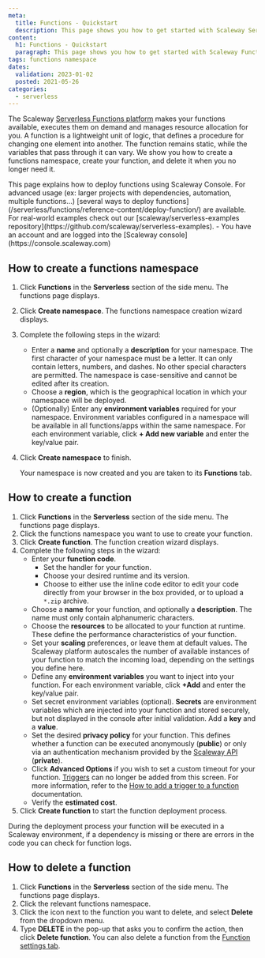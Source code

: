 ```yaml
---
meta:
  title: Functions - Quickstart
  description: This page shows you how to get started with Scaleway Serverless Functions
content:
  h1: Functions - Quickstart
  paragraph: This page shows you how to get started with Scaleway Functions
tags: functions namespace 
dates:
  validation: 2023-01-02
  posted: 2021-05-26
categories:
  - serverless
---
```


The Scaleway [Serverless Functions platform](https://www.scaleway.com/en/serverless-functions/) makes your functions available, executes them on demand and manages resource allocation for you. A function is a lightweight unit of logic, that defines a procedure for changing one element into another. The function remains static, while the variables that pass through it can vary. We show you how to create a functions namespace, create your function, and delete it when you no longer need it.

<Message type="tip">
  This page explains how to deploy functions using Scaleway Console. For advanced usage (ex: larger projects with dependencies, automation, multiple functions...) [several ways to deploy functions](/serverless/functions/reference-content/deploy-function/) are available.
  <br />
  For real-world examples check out our [scaleway/serverless-examples repository](https://github.com/scaleway/serverless-examples).
</Message>



<Macro id="iam-requirements" />

<Message type="requirement">
  - You have an account and are logged into the [Scaleway console](https://console.scaleway.com)
</Message>

## How to create a functions namespace

1. Click **Functions** in the **Serverless** section of the side menu. The functions page displays.
2. Click **Create namespace**. The functions namespace creation wizard displays.
3. Complete the following steps in the wizard: 
    - Enter a **name** and optionally a **description** for your namespace. The first character of your namespace must be a letter. It can only contain letters, numbers, and dashes. No other special characters are permitted. The namespace is case-sensitive and cannot be edited after its creation.
    - Choose a **region**, which is the geographical location in which your namespace will be deployed.
    - (Optionally) Enter any **environment variables** required for your namespace. Environment variables configured in a namespace will be available in all functions/apps within the same namespace. For each environment variable, click **+ Add new variable** and enter the key/value pair.
4. Click **Create namespace** to finish.
    
    Your namespace is now created and you are taken to its **Functions** tab.

## How to create a function

1. Click **Functions** in the **Serverless** section of the side menu. The functions page displays.
2. Click the functions namespace you want to use to create your function.
3. Click **Create function**. The function creation wizard displays.
4. Complete the following steps in the wizard: 
    - Enter your **function code**. 
      - Set the handler for your function.
      - Choose your desired runtime and its version.
      - Choose to either use the inline code editor to edit your code directly from your browser in the box provided, or to upload a `*.zip` archive.
    - Choose a **name** for your function, and optionally a **description**. The name must only contain alphanumeric characters.
    - Choose the **resources** to be allocated to your function at runtime. These define the performance characteristics of your function.
    - Set your **scaling** preferences, or leave them at default values. The Scaleway platform autoscales the number of available instances of your function to match the incoming load, depending on the settings you define here.
    - Define any **environment variables** you want to inject into your function. For each environment variable, click **+Add** and enter the key/value pair.
    - Set secret environment variables (optional). **Secrets** are environment variables which are injected into your function and stored securely, but not displayed in the console after initial validation. Add a **key** and a **value**.
    - Set the desired **privacy policy** for your function. This defines whether a function can be executed anonymously (**public**) or only via an authentication mechanism provided by the [Scaleway API](https://www.scaleway.com/en/developers/api/serverless-functions/#authentication) (**private**).
    - Click **Advanced Options** if you wish to set a custom timeout for your function.
      <Message type="note">
        [Triggers](/serverless/functions/concepts/#trigger) can no longer be added from this screen. For more information, refer to the [How to add a trigger to a function](/serverless/functions/how-to/add-trigger-to-a-function/) documentation.
      </Message>
    - Verify the **estimated cost**.
5. Click **Create function** to start the function deployment process.
  <Message type="note">
    During the deployment process your function will be executed in a Scaleway environment, if a dependency is missing or
    there are errors in the code you can check for function logs.
  </Message>

## How to delete a function

1. Click **Functions** in the **Serverless** section of the side menu. The functions page displays.
2. Click the relevant functions namespace.
3. Click the <Icon name="more" /> icon next to the function you want to delete, and select **Delete** from the dropdown menu.
4. Type **DELETE** in the pop-up that asks you to confirm the action, then click **Delete function**.
    <Message type="tip">
      You can also delete a function from the [Function settings tab](/serverless/functions/how-to/manage-a-functions-namespace/).
    </Message>
